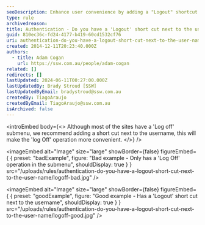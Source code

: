 ```yaml
---
seoDescription: Enhance user convenience by adding a "Logout" shortcut next to the username, making it easy to log off with one click.
type: rule
archivedreason:
title: Authentication - Do you have a 'Logout' short cut next to the username ?
guid: 810ec36c-fd24-4177-b419-60cd1532cf76
uri: authentication-do-you-have-a-logout-short-cut-next-to-the-user-name
created: 2014-12-11T20:23:40.000Z
authors:
  - title: Adam Cogan
    url: https://ssw.com.au/people/adam-cogan
related: []
redirects: []
lastUpdated: 2024-06-11T00:27:00.000Z
lastUpdatedBy: Brady Stroud [SSW]
lastUpdatedByEmail: bradystroud@ssw.com.au
createdBy: TiagoAraujo
createdByEmail: TiagoAraujo@ssw.com.au
isArchived: false
---
```


<introEmbed
  body={<>
Although most of the sites have a 'Log off' submenu, we recommend adding a short cut next to the username, this will make the 'log Off' operation more convenient.
  </>}
/>

<imageEmbed
  alt="Image"
  size="large"
  showBorder={false}
  figureEmbed={ {
    preset: "badExample",
    figure: "Bad example - Only has a 'Log Off' operation in the submenu",
    shouldDisplay: true
  } }
  src="/uploads/rules/authentication-do-you-have-a-logout-short-cut-next-to-the-user-name/logoff-bad.jpg"
/>


<imageEmbed
  alt="Image"
  size="large"
  showBorder={false}
  figureEmbed={ {
    preset: "goodExample",
    figure: "Good example - Has a 'Logout' short cut next to the username",
    shouldDisplay: true
  } }
  src="/uploads/rules/authentication-do-you-have-a-logout-short-cut-next-to-the-user-name/logoff-good.jpg"
/>
